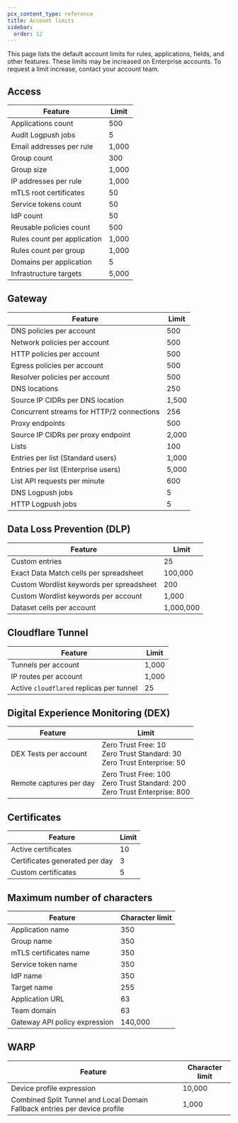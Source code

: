 ```yaml
---
pcx_content_type: reference
title: Account limits
sidebar:
  order: 12
---
```



This page lists the default account limits for rules, applications, fields, and other features. These limits may be increased on Enterprise accounts. To request a limit increase, contact your account team.

## Access

| Feature                     | Limit |
| --------------------------- | ----- |
| Applications count          | 500   |
| Audit Logpush jobs          | 5     |
| Email addresses per rule    | 1,000 |
| Group count                 | 300   |
| Group size                  | 1,000 |
| IP addresses per rule       | 1,000 |
| mTLS root certificates      | 50    |
| Service tokens count        | 50    |
| IdP count                   | 50    |
| Reusable policies count     | 500   |
| Rules count per application | 1,000 |
| Rules count per group       | 1,000 |
| Domains per application     | 5     |
| Infrastructure targets      | 5,000 |

## Gateway

| Feature                                   | Limit |
| ----------------------------------------- | ----- |
| DNS policies per account                  | 500   |
| Network policies per account              | 500   |
| HTTP policies per account                 | 500   |
| Egress policies per account               | 500   |
| Resolver policies per account             | 500   |
| DNS locations                             | 250   |
| Source IP CIDRs per DNS location          | 1,500 |
| Concurrent streams for HTTP/2 connections | 256   |
| Proxy endpoints                           | 500   |
| Source IP CIDRs per proxy endpoint        | 2,000 |
| Lists                                     | 100   |
| Entries per list (Standard users)         | 1,000 |
| Entries per list (Enterprise users)       | 5,000 |
| List API requests per minute              | 600   |
| DNS Logpush jobs                          | 5     |
| HTTP Logpush jobs                         | 5     |

## Data Loss Prevention (DLP)

| Feature                                  | Limit     |
| ---------------------------------------- | --------- |
| Custom entries                           | 25        |
| Exact Data Match cells per spreadsheet   | 100,000   |
| Custom Wordlist keywords per spreadsheet | 200       |
| Custom Wordlist keywords per account     | 1,000     |
| Dataset cells per account                | 1,000,000 |

## Cloudflare Tunnel

| Feature                                  | Limit |
| ---------------------------------------- | ----- |
| Tunnels per account                      | 1,000 |
| IP routes per account                    | 1,000 |
| Active `cloudflared` replicas per tunnel | 25    |

## Digital Experience Monitoring (DEX)

| Feature                 | Limit                                                                                      |
| ----------------------- | ------------------------------------------------------------------------------------------ |
| DEX Tests per account   | Zero Trust Free: 10 <br/> Zero Trust Standard: 30 <br/> Zero Trust Enterprise: 50 <br/>    |
| Remote captures per day | Zero Trust Free: 100 <br/> Zero Trust Standard: 200 <br/> Zero Trust Enterprise: 800 <br/> |

## Certificates

| Feature                        | Limit |
| ------------------------------ | ----- |
| Active certificates            | 10    |
| Certificates generated per day | 3     |
| Custom certificates            | 5     |

## Maximum number of characters

| Feature                       | Character limit |
| ----------------------------- | --------------- |
| Application name              | 350             |
| Group name                    | 350             |
| mTLS certificates name        | 350             |
| Service token name            | 350             |
| IdP name                      | 350             |
| Target name                   | 255             |
| Application URL               | 63              |
| Team domain                   | 63              |
| Gateway API policy expression | 140,000         |

## WARP

| Feature                                                                    | Character limit |
| -------------------------------------------------------------------------- | --------------- |
| Device profile expression                                                  | 10,000          |
| Combined Split Tunnel and Local Domain Fallback entries per device profile | 1,000           |
